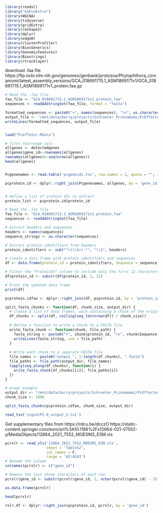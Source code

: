 ```r
library(readxl)
library("kableExtra")
library(WGCNA)
library(tidyverse)
library(gridExtra)
library(reshape2)
library(dplyr)
library(edgeR)
library(clusterProfiler)
library(BiocGenerics)
library(GenomicFeatures)
library(Biostrings)
library(rtracklayer)
```

download .faa file https://ftp.ncbi.nlm.nih.gov/genomes/genbank/protozoa/Phytophthora_cinnamomi/latest_assembly_versions/GCA_018691715.1_ASM1869171v1/GCA_018691715.1_ASM1869171v1_protein.faa.gz
```r
# Read the .faa file
faa_file <- "GCA_018691715.1_ASM1869171v1_protein.faa"  
sequences <- readAAStringSet(faa_file, format = "fasta")

formatted_sequences <- paste0(">", names(sequences), "\n", as.character(sequences), "\n")
output_file <- "/mnt/data/barry/projects/Schroeter_Pcinnamomi/PcEffector/Pcgenes.fasta" 
writeLines(formatted_sequences, output_file)


load("Pceffetor.RData")

# first rearrange cols
allgenes <- detectedgenes
allgenes$gene_id<-rownames(allgenes)
rownames(allgenes)<-seq(nrow(allgenes))
head(allgenes)


Pcgenenames <- read.table('pcgeneids.tsv', row.names = 1, quote = "", sep='\t', fill = TRUE, header = TRUE)

pcprotein.id <- dplyr::right_join(Pcgenenames, allgenes, by = 'gene_id')


# Define a list of protein IDs to extract
protein_list <- pcprotein.id$protein_id


```

```r
# Read the .faa file
faa_file <- "GCA_018691715.1_ASM1869171v1_protein.faa"  
sequences <- readAAStringSet(faa_file)

# Extract headers and sequences
headers <- names(sequences)
sequence_strings <- as.character(sequences)

# Extract protein identifiers from headers
protein_identifiers <- sub("^>(\\S+).*", "\\1", headers)

# Create a data frame with protein identifiers and sequences
df <- data.frame(protein_id = protein_identifiers, Sequence = sequence_strings, stringsAsFactors = FALSE)

# Filter the "ProteinID" column to include only the first 12 characters
df$protein_id <- substr(df$protein_id, 1, 12)

# Print the updated data frame
print(df)

pcprotein.idfaa <- dplyr::right_join(df, pcprotein.id, by = 'protein_id')

```

```r
split_fasta_chunks <- function(df, chunk_size, output_dir) {
  # Create a list of data frames, each containing a chunk of the original data frame
  df_chunks <- split(df, ceiling(seq_len(nrow(df)) / chunk_size))
  
  # Define a function to write a chunk to a FASTA file
  write_fasta_chunk <- function(chunk, file_path) {
    fasta_string <- paste0(">", chunk$protein_id, "\n", chunk$Sequence, "\n")
    writeLines(fasta_string, con = file_path)
  }
  
  # Write each chunk to a separate FASTA file
  file_names <- paste0("output_", 1:length(df_chunks), ".fasta")
  file_paths <- file.path(output_dir, file_names)
  lapply(seq_along(df_chunks), function(i) {
    write_fasta_chunk(df_chunks[[i]], file_paths[i])
  })
}

# Usage example
output_dir <- "/mnt/data/barry/projects/Schroeter_Pcinnamomi/PcEffector/chunkoutput"  
chunk_size <- 1000

split_fasta_chunks(pcprotein.idfaa, chunk_size, output_dir)
```

```r
read_tsv('signalP3.0_output_1.txt')
```







Get supplementary files from https://rdcu.be/dcczO
https://static-content.springer.com/esm/art%3A10.1186%2Fs12864-021-07552-y/MediaObjects/12864_2021_7552_MOESM2_ESM.xls

```r
pcrxlr <- read_xls('12864_2021_7552_MOESM2_ESM.xls', 
                   sheet = 'TableS2',
                   col_names = F,
                   range = 'A3:A183') 
# Rename the column
colnames(pcrxlr) <- c("gene_id")

# Remove the last three characters of each row
pcrxlr$gene_id <- substr(pcrxlr$gene_id, 1, nchar(pcrxlr$gene_id) - 3)

as.data.frame(pcrxlr)

head(pcrxlr)
```

```r
rxlr.df <- dplyr::right_join(pcprotein.id, pcrxlr, by = 'gene_id')

```

